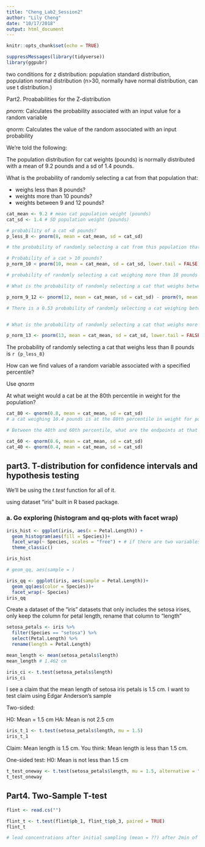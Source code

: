 ```yaml
---
title: "Cheng_Lab2_Session2"
author: "Lily Cheng"
date: "10/17/2018"
output: html_document
---
```


```r
knitr::opts_chunk$set(echo = TRUE)
```

```r
suppressMessages(library(tidyverse))
library(ggpubr)
```

two conditions for z distribution: population standard distribution, population normal distribution (n>30, normally have normal distribution, can use t distribution.)


Part2. Proababilities for the Z-distribution

*pnorm*: Calculates the probability associated with an input value for a random variable

*qnorm*: Calculates the value of the random associated with an input probability

We're told the following:

The population distribution for cat weights (pounds) is normally distributed with a mean of 9.2 pounds and a sd of 1.4 pounds.

What is the probability of randomly selecting a cat from that population that:

- weighs less than 8 pounds?
- weights more than 10 pounds?
- weights between 9 and 12 pounds?

```r
cat_mean <- 9.2 # mean cat population weight (pounds)
cat_sd <- 1.4 # SD population weight (pounds)

# probability of a cat <8 pounds?
p_less_8 <- pnorm(8, mean = cat_mean, sd = cat_sd)

# the probability of randomly selecting a cat from this population that weighs less than 8 pounds is 0.196

# Probability of a cat > 10 pounds?
p_norm_10 < pnorm(10, mean = cat_mean, sd = cat_sd, lower.tail = FALSE)

# probability of randomly selecting a cat weighing more than 10 pounds is 0.284.

# What is the probability of randomly selecting a cat that weighs between 9 and 12 pounds?

p_norm_9_12 <- pnorm(12, mean = cat_mean, sd = cat_sd) - pnorm(9, mean = cat_mean, sd = cat_sd)

# There is a 0.53 probability of randomly selecting a cat weighing between 9 and 12 pounds from this population.


# What is the probability of randomly selecting a cat that weighs more than 13 pounds?

p_norm_13 <- pnorm(13, mean = cat_mean, sd = cat_sd, lower.tail = FALSE)

```

The probability of randomly selecting a cat that weighs less than 8 pounds is `r {p_less_8}`


How can we find values of a random variable associated with a specified percentile?

Use *qnorm*

At what weight would a cat be at the 80th percentile in weight for the population?

```r
cat_80 <- qnorm(0.8, mean = cat_mean, sd = cat_sd)
# a cat weighing 10.4 pounds is at the 80th percentile in weight for population.

# Between the 40th and 60th percentile, what are the endpoints at that range?

cat_60 <- qnorm(0.6, mean = cat_mean, sd = cat_sd) 
cat_40 <- qnorm(0.4, mean = cat_mean, sd = cat_sd)
```

## part3. T-distribution for confidence intervals and hypothesis testing

We'll be using the *t.test* function for all of it.

using dataset "iris" built in R based package.

### a. Go exploring (histogram and qq-plots with facet wrap)

```r
iris_hist <- ggplot(iris, aes(x = Petal.Length)) +
  geom_histogram(aes(fill = Species))+
  facet_wrap(~ Species, scales = "free") + # if there are two variables we are intested in e.g.     facet_wrap(State ~ Species)
  theme_classic()

iris_hist

# geom_qq, aes(sample = )

iris_qq <- ggplot(iris, aes(sample = Petal.Length))+
  geom_qq(aes(color = Species))+
  facet_wrap(~ Species)
iris_qq
```

Create a dataset of the "iris" datasets that only includes the setosa irises, only keep the column for petal length, rename that column to "length"

```r
setosa_petals <- iris %>%
  filter(Species == "setosa") %>% 
  select(Petal.Length) %>% 
  rename(length = Petal.Length)

mean_length <- mean(setosa_petals$length)
mean_length # 1.462 cm

```

```r
iris_ci <- t.test(setosa_petals$length)
iris_ci

```
I see a claim that the mean length of setosa iris petals is 1.5 cm. I want to test claim using Edgar Anderson's sample

Two-sided:

H0: Mean = 1.5 cm
HA: Mean is not 2.5 cm

```r
iris_t_1 <- t.test(setosa_petals$length, mu = 1.5)
iris_t_1
```

Claim: Mean length is 1.5 cm.
You think: Mean length is less than 1.5 cm.

One-sided test:
H0: Mean is not less than 1.5 cm

```r

t_test_oneway <- t.test(setosa_petals$length, mu = 1.5, alternative = "less") # alternative define a one tail test, then the confidence interval does not make sense, because it just goes infinite to one direction. It has to be tail to have confidence interval
t_test_oneway
```

## Part4. Two-Sample T-test

```r
flint <- read.cs("")

flint_t <- t.test(flint$pb_1, flint_t$pb_3, paired = TRUE)
flint_t

# lead concentrations after initial sampling (mean = ??) after 2min of flushing water lines (near = ??) differ significantly (t(270) = 6.37, p < 0.001)
```

